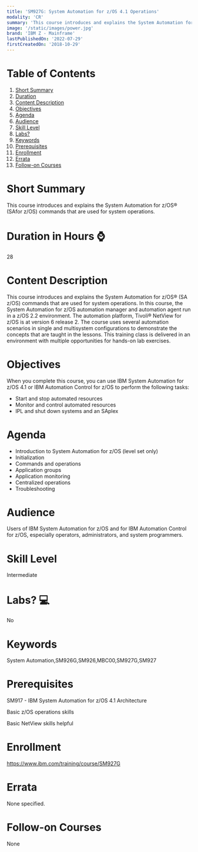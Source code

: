 ```yaml
---
title: 'SM927G: System Automation for z/OS 4.1 Operations'
modality: 'CR'
summary: 'This course introduces and explains the System Automation for z/OS® (SAfor z/OS) commands that are used for system operations.                                                      '
image: '/static/images/power.jpg'
brand: 'IBM Z - Mainframe'
lastPublishedOn: '2022-07-29'
firstCreatedOn: '2018-10-29'
---
```

# Table of Contents
1.  [Short Summary](#short-summary)
2.  [Duration](#duration-in-hours-)
3.  [Content Description](#content-description)
4.  [Objectives](#objectives)
5.  [Agenda](#agenda)
6.  [Audience](#audience)
7.  [Skill Level](#skill-level)
8.  [Labs?](#labs-)
9.  [Keywords](#keywords)
10. [Prerequisites](#prerequisites)
11. [Enrollment](#enrollment)
12. [Errata](#errata)
13. [Follow-on Courses](#follow-on-courses)

# Short Summary
This course introduces and explains the System Automation for z/OS® (SAfor z/OS) commands that are used for system operations.                                                      

# Duration in Hours ⌚
28

# Content Description
This course introduces and explains the System Automation for z/OS® (SA z/OS) commands that are used for system operations. In this course, the System Automation for z/OS automation manager and automation agent run in a z/OS 2.2 environment. The automation platform, Tivoli® NetView for z/OS is at version 6 release 2. The course uses several automation scenarios in single and multisystem configurations to demonstrate the concepts that are taught in the lessons. This training class is delivered in an environment with multiple opportunities for hands-on lab exercises.



# Objectives
When you complete this course, you can use IBM System Automation for z/OS 4.1 or IBM Automation Control for z/OS to perform the following tasks:


* Start and stop automated resources
* Monitor and control automated resources
* IPL and shut down systems and an SAplex


# Agenda
* Introduction to System Automation for z/OS (level set only)
* Initialization
* Commands and operations
* Application groups
* Application monitoring
* Centralized operations
* Troubleshooting


# Audience
Users of IBM System Automation for z/OS and for IBM Automation Control for z/OS, especially operators, administrators, and system programmers.



# Skill Level
Intermediate        

# Labs? 💻
No

# Keywords
System Automation,SM926G,SM926,MBC00,SM927G,SM927

# Prerequisites
SM917 - IBM System Automation for z/OS 4.1 Architecture  

Basic z/OS operations skills  

Basic NetView skills helpful



# Enrollment
https://www.ibm.com/training/course/SM927G

# Errata
None specified.

# Follow-on Courses
None

